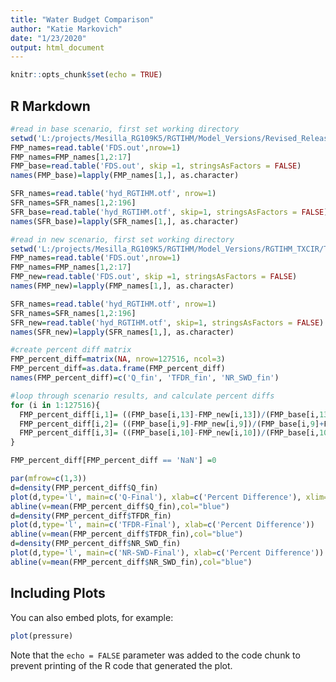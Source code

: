 ```yaml
---
title: "Water Budget Comparison"
author: "Katie Markovich"
date: "1/23/2020"
output: html_document
---
```


```r
knitr::opts_chunk$set(echo = TRUE)
```

## R Markdown


```r
#read in base scenario, first set working directory
setwd('L:/projects/Mesilla_RG109K5/RGTIHM/Model_Versions/Revised_Release_09242018/NMWSC_Review/RGTIHM/output/')
FMP_names=read.table('FDS.out',nrow=1)
FMP_names=FMP_names[1,2:17]
FMP_base=read.table('FDS.out', skip =1, stringsAsFactors = FALSE)
names(FMP_base)=lapply(FMP_names[1,], as.character)

SFR_names=read.table('hyd_RGTIHM.otf', nrow=1)
SFR_names=SFR_names[1,2:196]
SFR_base=read.table('hyd_RGTIHM.otf', skip=1, stringsAsFactors = FALSE)
names(SFR_base)=lapply(SFR_names[1,], as.character)

#read in new scenario, first set working directory
setwd('L:/projects/Mesilla_RG109K5/RGTIHM/Model_Versions/RGTIHM_TXCIR/TR_C_2_loose_newEXE/output/')
FMP_names=read.table('FDS.out',nrow=1)
FMP_names=FMP_names[1,2:17]
FMP_new=read.table('FDS.out', skip =1, stringsAsFactors = FALSE)
names(FMP_new)=lapply(FMP_names[1,], as.character)

SFR_names=read.table('hyd_RGTIHM.otf', nrow=1)
SFR_names=SFR_names[1,2:196]
SFR_new=read.table('hyd_RGTIHM.otf', skip=1, stringsAsFactors = FALSE)
names(SFR_new)=lapply(SFR_names[1,], as.character)

#create percent diff matrix
FMP_percent_diff=matrix(NA, nrow=127516, ncol=3)
FMP_percent_diff=as.data.frame(FMP_percent_diff)
names(FMP_percent_diff)=c('Q_fin', 'TFDR_fin', 'NR_SWD_fin')

#loop through scenario results, and calculate percent diffs
for (i in 1:127516){
  FMP_percent_diff[i,1]= ((FMP_base[i,13]-FMP_new[i,13])/(FMP_base[i,13]+FMP_new[i,13]))*100
  FMP_percent_diff[i,2]= ((FMP_base[i,9]-FMP_new[i,9])/(FMP_base[i,9]+FMP_new[i,9]))*100
  FMP_percent_diff[i,3]= ((FMP_base[i,10]-FMP_new[i,10])/(FMP_base[i,10]+FMP_new[i,10]))*100
}

FMP_percent_diff[FMP_percent_diff == 'NaN'] =0

par(mfrow=c(1,3))
d=density(FMP_percent_diff$Q_fin)
plot(d,type='l', main=c('Q-Final'), xlab=c('Percent Difference'), xlim=c(-110,110))
abline(v=mean(FMP_percent_diff$Q_fin),col="blue")
d=density(FMP_percent_diff$TFDR_fin)
plot(d,type='l', main=c('TFDR-Final'), xlab=c('Percent Difference'))
abline(v=mean(FMP_percent_diff$TFDR_fin),col="blue")
d=density(FMP_percent_diff$NR_SWD_fin)
plot(d,type='l', main=c('NR-SWD-Final'), xlab=c('Percent Difference'))
abline(v=mean(FMP_percent_diff$NR_SWD_fin),col="blue")
```

## Including Plots

You can also embed plots, for example:

```r
plot(pressure)
```

Note that the `echo = FALSE` parameter was added to the code chunk to prevent printing of the R code that generated the plot.
